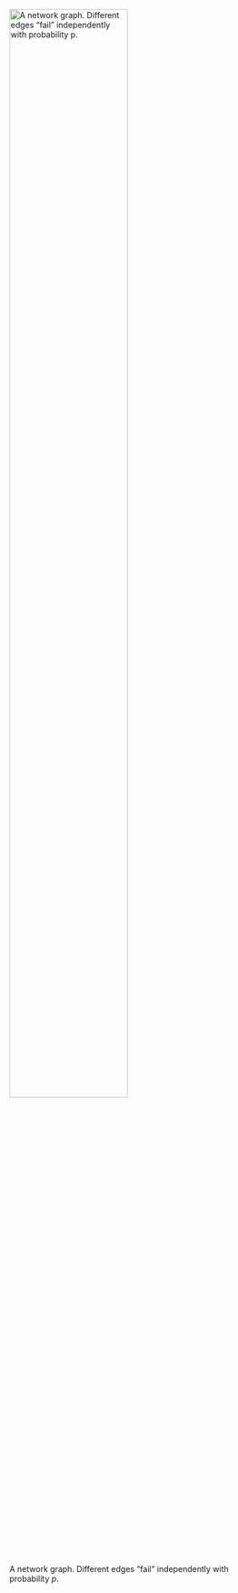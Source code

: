 ![A network graph. Different edges "fail" independently with probability $p$.](../images/networkfig.png){ width=70% }


